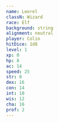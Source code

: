 ```yaml
---
name: Leorel
classN: Wizard
race: Elf
background: string
alignment: neutral
player: Colin
hitDice: 1d8
level: 1
xp: 0
hp: 8
ac: 14
speed: 25
str: 8
dex: 16
con: 14
int: 10
wis: 12
cha: 16
prof: 2
---
```



<CharacterCard
    name={frontmatter.name}
    race={frontmatter.race}
    classN={frontmatter.classN}
    str={frontmatter.str}
    dex={frontmatter.dex}
    con={frontmatter.con}
    int={frontmatter.int}
    wis={frontmatter.wis}
    cha={frontmatter.cha}
/>